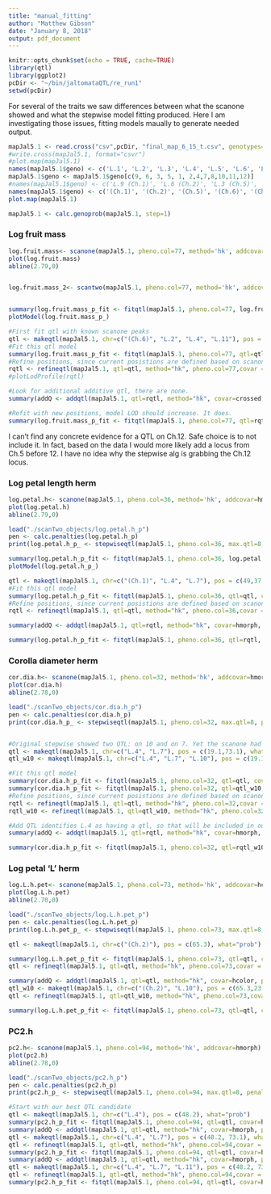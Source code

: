 ```yaml
---
title: "manual_fitting"
author: "Matthew Gibson"
date: "January 8, 2018"
output: pdf_document
---
```


```r
knitr::opts_chunk$set(echo = TRUE, cache=TRUE)
library(qtl)
library(ggplot2)
pcDir <- "~/bin/jaltomataQTL/re_run1"
setwd(pcDir)
```

For several of the traits we saw differences between what the scanone showed and what the stepwise model fitting produced. Here I am investigating those issues, fitting models maually to generate needed output. 

```r
mapJal5.1 <- read.cross("csv",pcDir, "final_map_6_15_t.csv", genotypes=c("A", "H"), alleles=c("A", "B"), na.strings=c("-", "NA"), estimate.map=F,crosstype = "bc")
#write.cross(mapJal5.1, format="csvr")
#plot.map(mapJal5.1)
names(mapJal5.1$geno) <- c('L.1', 'L.2', 'L.3', 'L.4', 'L.5', 'L.6', 'L.7', 'L.8', 'L.9', 'L.10', 'L.11', 'L.12')
mapJal5.1$geno <- mapJal5.1$geno[c(9, 6, 3, 5, 1, 2,4,7,8,10,11,12)]
#names(mapJal5.1$geno) <- c('L.9 (Ch.1)', 'L.6 (Ch.2)', 'L.3 (Ch.5)', 'L.5 (Ch.6)', 'L.1 (Ch.12)', 'L.2', 'L.4', 'L.7', 'L.8', 'L.10', 'L.11', 'L.12')
names(mapJal5.1$geno) <- c('(Ch.1)', '(Ch.2)', '(Ch.5)', '(Ch.6)', '(Ch.12)', 'L.2', 'L.4', 'L.7', 'L.8', 'L.10', 'L.11', 'L.12')
plot.map(mapJal5.1)

mapJal5.1 <- calc.genoprob(mapJal5.1, step=1)
```




### Log fruit mass
```r
log.fruit.mass<- scanone(mapJal5.1, pheno.col=77, method='hk', addcovar=crossed)
plot(log.fruit.mass)
abline(2.79,0)


log.fruit.mass_2<- scantwo(mapJal5.1, pheno.col=77, method='hk', addcovar=crossed)


summary(log.fruit.mass_p_fit <- fitqtl(mapJal5.1, pheno.col=77, log.fruit.mass_p_, covar=crossed, method="hk", get.ests = T))
plotModel(log.fruit.mass_p_)

#First fit qtl with known scanone peaks
qtl <- makeqtl(mapJal5.1, chr=c("(Ch.6)", "L.2", "L.4", "L.11"), pos = c(113,76.5,0,82.4), what="prob")
#Fit this qtl model
summary(log.fruit.mass_p_fit <- fitqtl(mapJal5.1, pheno.col=77, qtl=qtl, covar=crossed, method="hk"))
#Refine positions, since current posistions are defined based on scanone
rqtl <- refineqtl(mapJal5.1, qtl=qtl, method="hk", pheno.col=77,covar = crossed)
#plotLodProfile(rqtl)

#Look for additional additive qtl, there are none.
summary(addQ <- addqtl(mapJal5.1, qtl=rqtl, method="hk", covar=crossed, pheno.col = 77))

#Refit with new positions, model LOD should increase. It does.
summary(log.fruit.mass_p_fit <- fitqtl(mapJal5.1, pheno.col=77, qtl=rqtl, covar=crossed, method="hk",get.ests = TRUE, dropone=TRUE))


```     
I can't find any concrete evidence for a QTL on Ch.12. Safe choice is to not include it. In fact, based on the data I would more likely add a locus from Ch.5 before 12. I have no idea why the stepwise alg is grabbing the Ch.12 locus. 

### Log petal length herm
```r
log.petal.h<- scanone(mapJal5.1, pheno.col=36, method='hk', addcovar=hmorph)
plot(log.petal.h)
abline(2.79,0)

load("./scanTwo_objects/log.petal.h_p")
pen <- calc.penalties(log.petal.h_p)
print(log.petal.h_p_ <- stepwiseqtl(mapJal5.1, pheno.col=36, max.qtl=8, penalties=pen, method="hk", verbose=F, keeptrace = T,additive.only = F,covar=hmorph))

summary(log.petal.h_p_fit <- fitqtl(mapJal5.1, pheno.col=36, log.petal.h_p_, covar=hmorph, method="hk", get.ests = T))
plotModel(log.petal.h_p_)

qtl <- makeqtl(mapJal5.1, chr=c("(Ch.1)", "L.4", "L.7"), pos = c(49,37.4,73.1), what="prob")
#Fit this qtl model
summary(log.petal.h_p_fit <- fitqtl(mapJal5.1, pheno.col=36, qtl=qtl, covar=hmorph, method="hk"))
#Refine positions, since current posistions are defined based on scanone
rqtl <- refineqtl(mapJal5.1, qtl=qtl, method="hk", pheno.col=36,covar = hmorph)

summary(addQ <- addqtl(mapJal5.1, qtl=rqtl, method="hk", covar=hmorph, pheno.col=36))

summary(log.petal.h_p_fit <- fitqtl(mapJal5.1, pheno.col=36, qtl=rqtl, covar=hmorph, method="hk",get.ests =TRUE , dropone=TRUE))

```


### Corolla diameter herm
```r
cor.dia.h<- scanone(mapJal5.1, pheno.col=32, method='hk', addcovar=hmorph)
plot(cor.dia.h)
abline(2.78,0)

load("./scanTwo_objects/cor.dia.h_p")
pen <- calc.penalties(cor.dia.h_p)
print(cor.dia.h_p_ <- stepwiseqtl(mapJal5.1, pheno.col=32, max.qtl=8, penalties=pen, method="hk", verbose=T, keeptrace = T,additive.only = T,covar=hmorph))


#Original stepwise showed two QTL: on 10 and on 7. Yet the scanone had two, on one 7 and one on 4. Both show up as conditionally additive (?) with QTL on 10 in the scantwo results themselves. 
qtl <- makeqtl(mapJal5.1, chr=c("L.4", "L.7"), pos = c(19.1,73.1), what="prob")
qtl_w10 <- makeqtl(mapJal5.1, chr=c("L.4", "L.7", "L.10"), pos = c(19.1,73.1, 21.1), what="prob")

#Fit this qtl model
summary(cor.dia.h_p_fit <- fitqtl(mapJal5.1, pheno.col=32, qtl=qtl, covar=hmorph, method="hk"))
summary(cor.dia.h_p_fit <- fitqtl(mapJal5.1, pheno.col=32, qtl=qtl_w10, covar=hmorph, method="hk"))
#Refine positions, since current posistions are defined based on scanone
rqtl <- refineqtl(mapJal5.1, qtl=qtl, method="hk", pheno.col=32,covar = hmorph)
rqtl_w10 <- refineqtl(mapJal5.1, qtl=qtl_w10, method="hk", pheno.col=32,covar = hmorph)

#Add QTL identifies L.4 as having a qtl, so that will be included in our final model
summary(addQ <- addqtl(mapJal5.1, qtl=rqtl, method="hk", covar=hmorph, pheno.col=32))

summary(cor.dia.h_p_fit <- fitqtl(mapJal5.1, pheno.col=32, qtl=rqtl_w10, covar=hmorph, method="hk",get.ests =TRUE , dropone=TRUE))
```



### Log petal 'L' herm
```r
log.L.h.pet<- scanone(mapJal5.1, pheno.col=73, method='hk', addcovar=hcolor)
plot(log.L.h.pet)
abline(2.70,0)

load("./scanTwo_objects/log.L.h.pet_p")
pen <- calc.penalties(log.L.h.pet_p)
print(log.L.h.pet_p_ <- stepwiseqtl(mapJal5.1, pheno.col=73, max.qtl=8, penalties=pen, method="hk", verbose=F, keeptrace = T,additive.only = F,covar=hcolor))

qtl <- makeqtl(mapJal5.1, chr=c("(Ch.2)"), pos = c(65.3), what="prob")

summary(log.L.h.pet_p_fit <- fitqtl(mapJal5.1, pheno.col=73, qtl=qtl, covar=hcolor, method="hk"))
qtl <- refineqtl(mapJal5.1, qtl=qtl, method="hk", pheno.col=73,covar = hcolor)

summary(addQ <- addqtl(mapJal5.1, qtl=qtl, method="hk", covar=hcolor, pheno.col=73))
qtl_w10 <- makeqtl(mapJal5.1, chr=c("(Ch.2)", "L.10"), pos = c(65.3,23.7), what="prob")
qtl <- refineqtl(mapJal5.1, qtl=qtl_w10, method="hk", pheno.col=73,covar = hcolor)

summary(log.L.h.pet_p_fit <- fitqtl(mapJal5.1, pheno.col=73, qtl=qtl, covar=hcolor, method="hk", get.ests = T))

```


### PC2.h
```r
pc2.h<- scanone(mapJal5.1, pheno.col=94, method='hk', addcovar=hmorph)
plot(pc2.h)
abline(2.78,0)

load("./scanTwo_objects/pc2.h_p")
pen <- calc.penalties(pc2.h_p)
print(pc2.h_p_ <- stepwiseqtl(mapJal5.1, pheno.col=94, max.qtl=8, penalties=pen, method="hk", verbose=F, keeptrace = T,additive.only = F,covar=hmorph))

#Start with our best QTL candidate
qtl <- makeqtl(mapJal5.1, chr=c("L.4"), pos = c(48.2), what="prob")
summary(pc2.h_p_fit <- fitqtl(mapJal5.1, pheno.col=94, qtl=qtl, covar=hmorph, method="hk"))
summary(addQ <- addqtl(mapJal5.1, qtl=qtl, method="hk", covar=hmorph, pheno.col=94))
qtl <- makeqtl(mapJal5.1, chr=c("L.4", "L.7"), pos = c(48.2, 73.1), what="prob")
qtl <- refineqtl(mapJal5.1, qtl=qtl, method="hk", pheno.col=94,covar = hmorph)
summary(pc2.h_p_fit <- fitqtl(mapJal5.1, pheno.col=94, qtl=qtl, covar=hmorph, method="hk"))
summary(addQ <- addqtl(mapJal5.1, qtl=qtl, method="hk", covar=hmorph, pheno.col=94))
qtl <- makeqtl(mapJal5.1, chr=c("L.4", "L.7", "L.11"), pos = c(48.2, 73.1, 67.5), what="prob")
qtl <- refineqtl(mapJal5.1, qtl=qtl, method="hk", pheno.col=94,covar = hmorph)
summary(pc2.h_p_fit <- fitqtl(mapJal5.1, pheno.col=94, qtl=qtl, covar=hmorph, method="hk", get.ests = T))



```


